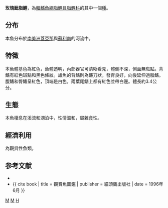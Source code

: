 {{Speciesbox 
| taxon = Hyphessobrycon rosaceus
| image = Male Rosy Tetra.JPG
| status = NE
| status_system = IUCN3.1
| authority =  [[Durbin|Durbin]], 1909
| synonyms = *''Cheirodon troemneri''<br /><small>Fowler, 1942</small> ''
*''Hyphessobrycon bentosi rosaceus''<br /><small>Durbin, 1909</small>
*''Hyphessobrycon ornatus''<br /><small>Ahl, 1934</small> ''
}}
'''玫瑰魮脂鯉'''，為[[輻鰭魚綱|輻鰭魚綱]][[脂鯉目|脂鯉目]][[脂鯉科|脂鯉科]]的其中一個[[種|種]]。

==分布==
本魚分布於[[南美洲|南美洲]][[蓋亞那|蓋亞那]]與[[蘇利南|蘇利南]]的河流中。

==特徵==
本魚體基色為紅色，魚體透明，內部器官可清晰看見，體側不深，側面無斑點。背鰭有紅色斑點和黑色條紋。雄魚的背鰭則為鐮刀狀，發育良好，向後延伸過脂鰭。腹鰭和臀鰭呈紅色，頂端是白色，兩葉尾鰭上都有紅色並帶白邊。體長約3.4公分。

==生態==
本魚棲息在溪流和湖泊中，性情溫和，屬雜食性。

==經濟利用==
為觀賞性魚類。

==参考文献==
{{refbegin}}
*{{FishBase_species|genus=Hyphessobrycon|species=rosaceus|year=2011|month=12}}
*{{ cite book | title = 觀賞魚圖鑑 | publisher = 貓頭鷹出版社 | date = 1996年6月 }}
{{refend}}
{{Taxonbar|from=Q1145351}}

[[Category:觀賞魚|M]]
[[Category:魮脂鯉屬|M]]
[[Category:1909年描述的鱼类|H]]